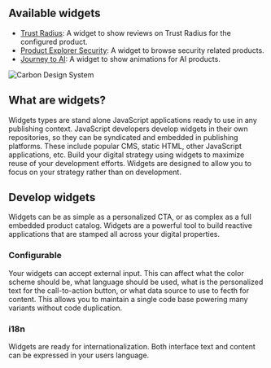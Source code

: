 
<Meta title="Introduction" />

## Available widgets
  - [Trust Radius](/story/trust-radius-widget--page): A widget to show reviews on Trust Radius for the configured
product.
  - [Product Explorer Security](/story/product-explorer-security-widget--page): A widget to browse security related products.
  - [Journey to AI](/story/journey-ai-widget--page): A widget to show animations for AI products.

<img src={headerImg} alt="Carbon Design System" />

## What are widgets?
Widgets types are stand alone JavaScript applications ready to use in any
publishing context. JavaScript developers develop widgets in their own
repositories, so they can be syndicated and embedded in publishing
platforms. These include popular CMS, static HTML, other JavaScript
applications, etc. Build your digital strategy using widgets to maximize
reuse of your development efforts. Widgets are designed to allow you to
focus on your strategy rather than on development.

## Develop widgets
Widgets can be as simple as a personalized CTA, or as complex as a full
embedded product catalog. Widgets are a powerful tool to build reactive
applications that are stamped all across your digital properties.

### Configurable
Your widgets can accept external input. This can affect what the color
scheme should be, what language should be used, what is the personalized
text for the call-to-action button, or what data source to use to fecth
for content. This allows you to maintain a single code base powering many
variants without code duplication.

### i18n
Widgets are ready for internationalization. Both interface text and
content can be expressed in your users language.
